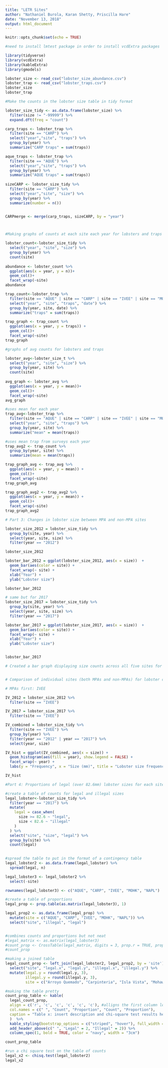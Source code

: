 ```yaml
---
title: "LETR Sites"
author: "Nathaniel Burola, Karan Shetty, Priscilla Hare"
date: "November 13, 2018"
output: html_document
---
```


```r
knitr::opts_chunk$set(echo = TRUE)
```

```r
#need to install lmtest package in order to install vcdExtra packages

library(tidyverse)
library(vcdExtra)
library(kableExtra)
library(gmodels)

```

```r
lobster_size <- read_csv("lobster_size_abundance.csv")
lobster_trap <- read_csv("lobster_traps.csv")
lobster_size
lobster_trap
```


```r
#Make the counts in the lobster size table in tidy format

lobster_size_tidy <- as.data.frame(lobster_size) %>% 
  filter(size != "-99999") %>% 
  expand.dft(freq = "count")

```

```r

carp_traps <- lobster_trap %>% 
  filter(site == "CARP") %>% 
  select("year","site", "traps") %>% 
  group_by(year) %>% 
  summarize("CARP traps" = sum(traps)) 

aque_traps <- lobster_trap %>% 
  filter(site == "AQUE") %>% 
  select("year","site", "traps") %>% 
  group_by(year) %>% 
  summarize("AQUE traps" = sum(traps)) 
  
sizeCARP <- lobster_size_tidy %>% 
  filter(site == "CARP") %>% 
  select("year","site", "size") %>% 
  group_by(year) %>% 
  summarize(number = n()) 


CARPmerge <- merge(carp_traps, sizeCARP, by = "year")




```

```r
#Making graphs of counts at each site each year for lobsters and traps

lobster_count<-lobster_size_tidy %>% 
  select("year", "site", "size") %>% 
  group_by(year) %>% 
  count(site) 
 
abundance <- lobster_count %>% 
  ggplot(aes(x = year, y = n))+
  geom_col()+
  facet_wrap(~site)
abundance

trap_count<-lobster_trap %>% 
  filter(site == "AQUE" | site == "CARP" | site == "IVEE" | site == "MOHK" |site == "NAPL") %>% 
  select("year", "site", "traps", "date") %>% 
  group_by(year, site, date) %>% 
  summarize("traps" = sum(traps)) 

trap_graph <- trap_count %>% 
  ggplot(aes(x = year, y = traps)) +
  geom_col()+
  facet_wrap(~site)
trap_graph
```


```r

#graphs of avg counts for lobsters and traps

lobster_avg<-lobster_size_t %>% 
  select("year", "site", "size") %>% 
  group_by(year, site) %>% 
  count(site)
 
avg_graph <- lobster_avg %>% 
  ggplot(aes(x = year, y = mean))+
  geom_col()+
  facet_wrap(~site)
avg_graph

#uses mean for each year
trap_avg<-lobster_trap %>% 
  filter(site == "AQUE" | site == "CARP" | site == "IVEE" | site == "MOHK" |site == "NAPL") %>% 
  select("year", "site", "traps") %>% 
  group_by(year, site) %>% 
  summarize("mean" = mean(traps)) 

#uses mean trap from surveys each year
trap_avg2 <- trap_count %>% 
  group_by(year, site) %>% 
  summarize(mean = mean(traps))

trap_graph_avg <- trap_avg %>% 
  ggplot(aes(x = year, y = mean)) +
  geom_col()+
  facet_wrap(~site)
trap_graph_avg

trap_graph_avg2 <- trap_avg2 %>% 
  ggplot(aes(x = year, y = mean)) +
  geom_col()+
  facet_wrap(~site)
trap_graph_avg2
```


```r
# Part 3: Changes in lobster size between MPA and non-MPA sites

lobster_size_2012 = lobster_size_tidy %>%
  group_by(site, year) %>%
  select(year, site, size) %>% 
  filter(year == "2012")

lobster_size_2012

lobster_bar_2012 = ggplot(lobster_size_2012, aes(x = size))  +
  geom_bar(aes(color = site)) +
  facet_wrap(~ site) +
  xlab("Year") +
  ylab("Lobster size")

lobster_bar_2012

# same but for 2017
lobster_size_2017 = lobster_size_tidy %>% 
  group_by(site, year) %>% 
  select(year, site, size) %>% 
  filter(year == "2017")

lobster_bar_2017 = ggplot(lobster_size_2017, aes(x = size))  +
  geom_bar(aes(color = site)) +
  facet_wrap(~ site) +
  xlab("Year") +
  ylab("Lobster size")


lobster_bar_2017

# Created a bar graph displaying size counts across all five sites for 2012 and 2017. WIP



```

```r
# Comparison of individual sites (both MPAs and non-MPAs) for lobster counts and sizes from 2012 and from 2017.

# MPAs first: IVEE

IV_2012 = lobster_size_2012 %>% 
  filter(site == "IVEE")

IV_2017 = lobster_size_2017 %>% 
  filter(site == "IVEE")

IV_combined = lobster_size_tidy %>% 
  filter(site == "IVEE") %>% 
  group_by(year) %>% 
  filter(year == "2012" | year == "2017") %>% 
  select(year, size)

IV_hist = ggplot(IV_combined, aes(x = size)) +
  geom_histogram(aes(fill = year), show.legend = FALSE) +
  facet_wrap(~ year) +
  labs(y = "Frequency", x = "Size (mm)", title = "Lobster size frequency at Isla Vista MPA in 2012 and 2017")

IV_hist


```











```r
#Part 4: Proportions of legal (over 82.6mm) lobster sizes for each site

#create a table of counts for legal and illegal sizes
legal_lobster<-lobster_size_tidy %>% 
  filter(year == "2017") %>% 
  mutate(
    legal = case_when(
      size >= 82.6 ~ "legal",
      size < 82.6 ~ "illegal"
    )
  ) %>% 
  select("site", "size", "legal") %>% 
  group_by(site) %>% 
  count(legal) 
  

#spread the table to put in the format of a contingency table
legal_lobster2 <- as.data.frame(legal_lobster) %>% 
  spread(legal, n) 

legal_lobster3 <- legal_lobster2 %>% 
  select(-site)

rownames(legal_lobster3) <- c("AQUE", "CARP", "IVEE", "MOHK", "NAPL")

#create a table of proportions
legal_prop <- prop.table(as.matrix(legal_lobster3), 1)

legal_prop2 <- as.data.frame(legal_prop) %>% 
  mutate(site = c("AQUE", "CARP", "IVEE", "MOHK", "NAPL")) %>% 
  select("site", "illegal", "legal")


#combines counts and proportions but not neat
#legal_matrix <- as.matrix(legal_lobster3)
#count_prop <- CrossTable(legal_matrix, digits = 3, prop.r = TRUE, prop.c = FALSE, prop.t = FALSE, prop.chisq = FALSE)
#count_prop

#making a joined table
legal_count_prop <- left_join(legal_lobster2, legal_prop2, by = 'site') %>% 
  select("site", "legal.x", "legal.y", "illegal.x", "illegal.y") %>% 
  mutate(legal.y = round(legal.y, 3),
         illegal.y = round(illegal.y, 3),
         site = c("Arroyo Quemado", "Carpinteria", "Isla Vista", "Mohawk Reef", "Naples Reef" ))

#making the table pretty  
count_prop_table <- kable(
  legal_count_prop, 
  align = c('r', 'c', 'c', 'c', 'c', 'c'), #alligns the first column left, and all subsequent columns centered
  col.names = c(" ", "Count", "Proportion", "Count", "Proportion"), 
  caption = "Table x: insert description and chi-square test results here)." 
  )  %>%  
  kable_styling(bootstrap_options = c("striped", "hover"), full_width = FALSE, font_size = 12) %>% 
  add_header_above(c(" ", "Legal" = 2, "Illegal" = 2)) %>%
  column_spec(1, bold = TRUE, color = "navy", width = "3cm")

count_prop_table

#run a chi square test on the table of counts
legal_x2 <- chisq.test(legal_lobster2)
legal_x2

```

